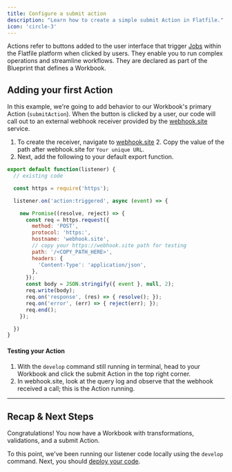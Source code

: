 ```yaml
---
title: Configure a submit action
description: "Learn how to create a simple submit Action in Flatfile."
icon: 'circle-3'
---
```


Actions refer to buttons added to the user interface that trigger <Tooltip tip="Large asynchronous work...">[Jobs](../concepts/jobs)</Tooltip> within the Flatfile platform when clicked by users. They enable you to run complex operations and streamline workflows. They are declared as part of the Blueprint that defines a Workbook.

## Adding your first Action

In this example, we're going to add behavior to our Workbook's primary Action (`submitAction`). When the button is clicked by a user, our code will call out to an external webhook receiver provided by the [webhook.site](https://webhook.site) service.

1. To create the receiver, navigate to [webhook.site](https://webhook.site) 2. Copy the value of the path after webhook.site for `Your unique URL`.
3. Next, add the following to your default export function.

```js index.js
export default function(listener) {
  // existing code

  const https = require('https');

  listener.on('action:triggered', async (event) => {

    new Promise((resolve, reject) => {
      const req = https.request({
        method: 'POST',
        protocol: 'https:',
        hostname: 'webhook.site',
        // copy your https://webhook.site path for testing
        path: '/<COPY_PATH_HERE>',
        headers: {
          'Content-Type': 'application/json',
        },
      });
      const body = JSON.stringify({ event }, null, 2);
      req.write(body);
      req.on('response', (res) => { resolve(); });
      req.on('error', (err) => { reject(err); });
      req.end();
    });

  })
}
```

#### Testing your Action

1. With the `develop` command still running in terminal, head to your Workbook and click the submit Action in the top right corner.
2. In webhook.site, look at the query log and observe that the webhook received a call; this is the Action running.


---

## Recap & Next Steps
Congratulations! You now have a Workbook with transformations, validations, and a submit Action.

To this point, we've been running our listener code locally using the `develop` command. Next, you should [deploy your code](../developer-tools/deploying).
